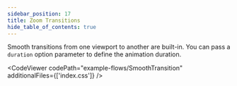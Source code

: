 ```yaml
---
sidebar_position: 17
title: Zoom Transitions
hide_table_of_contents: true
---
```



Smooth transitions from one viewport to another are built-in. You can pass a `duration` option parameter to define the animation duration.

<CodeViewer codePath="example-flows/SmoothTransition" additionalFiles={['index.css']} />
